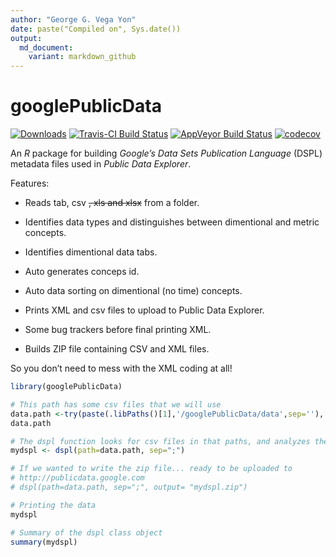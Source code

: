```yaml
---
author: "George G. Vega Yon"
date: paste("Compiled on", Sys.date())
output: 
  md_document:
    variant: markdown_github
---
```


# googlePublicData

[![Downloads](http://cranlogs.r-pkg.org/badges/googlePublicData?color=brightgreen)](http://cran.rstudio.com/package=googlePublicData)
[![Travis-CI Build Status](https://travis-ci.org/gvegayon/googlePublicData.svg?branch=master)](https://travis-ci.org/gvegayon/googlePublicData)
[![AppVeyor Build Status](https://ci.appveyor.com/api/projects/status/github/gvegayon/googlePublicData?branch=master&svg=true)](https://ci.appveyor.com/project/gvegayon/googlePublicData)
[![codecov](https://codecov.io/gh/gvegayon/googlePublicData/branch/master/graph/badge.svg)](https://codecov.io/gh/gvegayon/googlePublicData)

An *R* package for building *Google's* _Data Sets Publication Language_ (DSPL) metadata files used in *Public Data Explorer*.

Features:

*   Reads tab, csv ~~, xls and xlsx~~ from a folder.

*   Identifies data types and distinguishes between dimentional and metric concepts.

*   Identifies dimentional data tabs.

*   Auto generates conceps id.

*   Auto data sorting on dimentional (no time) concepts.

*   Prints XML and csv files to upload to Public Data Explorer.

*   Some bug trackers before final printing XML.

*   Builds ZIP file containing CSV and XML files.


So you don't need to mess with the XML coding at all!

```r
library(googlePublicData)

# This path has some csv files that we will use
data.path <-try(paste(.libPaths()[1],'/googlePublicData/data',sep=''), silent=T)
data.path

# The dspl function looks for csv files in that paths, and analyzes them
mydspl <- dspl(path=data.path, sep=";")

# If we wanted to write the zip file... ready to be uploaded to
# http://publicdata.google.com
# dspl(path=data.path, sep=";", output= "mydspl.zip")

# Printing the data
mydspl

# Summary of the dspl class object
summary(mydspl)
```


